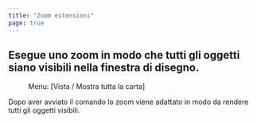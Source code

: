 ```yaml
---
title: "Zoom estensioni"
page: true
---
```

## Esegue uno zoom in modo che tutti gli oggetti siano visibili nella finestra di disegno.
<GeoMapper> 
<Menu> Menu: [Vista / Mostra tutta la carta] </Menu> 

Dopo aver avviato il comando lo zoom viene adattato in modo da rendere tutti gli oggetti visibili.
</GeoMapper>